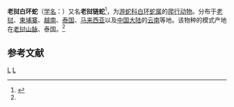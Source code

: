 {{Speciesbox 
| taxon = Lycodon laoensis
| binomial_authority = (Gunther, 1864)<ref name='id4638'>{{cite web| url =http://www.bioinfo.cn/db05/BjdwSpecies.php?action=view&id=4638| title =老挝白环蛇| work =《中国动物物种编目数据库》| publisher =中国科学院微生物研究所| author =中国科学院动物研究所| accessdate =2009-04-11| deadurl =yes| archiveurl =https://web.archive.org/web/20160305034809/http://www.bioinfo.cn/db05/BjdwSpecies.php?action=view&id=4638| archivedate =2016-03-05}}</ref>
}}

'''老挝白环蛇'''（[[学名|学名]]：{{lang|la|''Lycodon laoensis''}}）又名'''老挝链蛇'''<ref>{{cite journal |last1=Kai |first1=Wang |last2=Jinlong |first2=Ren |last3=Hongman |first3=Chen |last4=Zhitong |first4=Lyu |last5=Xianguang |first5=Guo |last6=Ke |first6=Jiang |last7=Jinmin |first7=Chen |last8=Jiatang |first8=Li |last9=Peng |first9=Guo |last10=Yingyong |first10=Wang |last11=Jing |first11=Che |title=The updated checklists of amphibians and reptiles of China |journal=Biodiversity Science |date=2020-02-20 |volume=28 |issue=2 |pages=189 |doi=10.17520/biods.2019238}}</ref>，为[[游蛇科|游蛇科]][[白环蛇属|白环蛇属]]的[[爬行动物|爬行动物]]。分布于[[老挝|老挝]]、[[柬埔寨|柬埔寨]]、[[越南|越南]]、[[泰国|泰国]]、[[马来西亚|马来西亚]]以及[[中国大陆|中国大陆]]的[[云南|云南]]等地。该物种的模式产地在[[老挝山脉|老挝山脉]]、泰国。<ref name='id4638'/>

== 参考文献 ==
{{reflist}}

{{Taxonbar}}

[[Category:白环蛇属|L]]
[[Category:1864年描述的动物|L]]